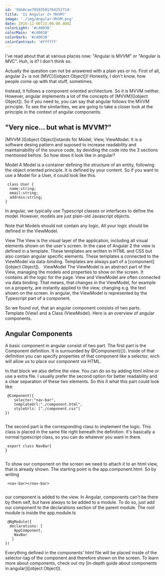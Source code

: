```yaml
---
id: '5bb0cae79583501f64252714'
title: 'Is Angular 2+ MVVM?'
image: './img/Angular-MVVM.png'
date: 2016-12-06T23:00:00.000Z
colorLight: '#c40030'
colorMain: '#c40030'
colorDark: '#c40030'
colorContrast: '#ffffff'
---
```

I've read about that at various places now: "Angular is MVVM" or "Angular is MVC". Huh, is it? I don't think so. 

Actually the question can not be answered with a plain yes or no. First of all, angular 2+ is not [MVC]([object Object])! Honestly, I don't know, how people come up with that stuff,  sometimes. 

Instead, it follows a component oriented architecture. So it is MVVM neither. However, angular implements a lot of the concepts of [MVVM]([object Object]). So if you need to, you can say that angular follows the MVVM principle. To see the similarities, we are going to take a closer look at the principle in the context of angular components.

## "Very nice... but what is MVVM?" 


[MVVM ]([object Object])stands for Model, View, ViewModel. It is a software desing pattern and suposed to increase readability and maintainability of the source code, by deviding the code into the 3 sections mentioned before. So how does it look like in angular?

Model
A Model is a container defining the structure of an entity, following the object oriented principle. It is defined by your content. So if you want to use a Model for a User, it could look like this. 

```undefined title=undefined
 class User {
  name:string;
  email:string;
  address:string;
} 
 ``` 
In angular, we typically use Typescript classes or interfaces to define the model. However, models are just plain-old Javascript objects.

Note that Models should not contain any logic. All your logic should be defined in the ViewModel.

View
The View is the visual layer of the application, including all visual elements shown on the user's screen. In the case of Angular 2 the view is defined in a template. These templates are written in HTML and CSS but also contain angular specific elements. These templates a connected to the ViewModel via data-binding. Templates are always part of a [component]([object Object]).
 
ViewModel
The ViewModel is an abstract part of the View, managing the models and properties to show on the screen. It contains all the logic for the page. View and ViewModel are often connected via data binding. That means, that changes in the ViewModel, for example on a property, are instantly applied to the view, changing e.g. the text shown on the screen. In angular, the ViewModel is represented by the Typescript part of a component.

So we found out, that an angular component consists of two parts. Template (View) and a Class (ViewModel). Here is an overview of angular components.

## Angular Components 


A basic component in angular consist of two part. The first part is the Component definition. It is surrounded by @Component({}). Inside of that definition you can specify properties of that component like a selector, wich will allow us to place our component via HTML. 

In that block we also define the view. You can do so by adding html inline or use a extra file. I usually prefer the second option for better readability and a clear separation of these two elements. So this it what this part could look like:

```undefined title=undefined
 @Component({
    selector:"nav-bar",
    templateUrl:"./component.html",
    styleUrls: ["./component.css"]
})
 
 ``` 
The second part is the corresponding class to implement the logic. This class is placed in the same file right beneath the definition. It's basically a normal typescript class, so you can do whatever you want in there.

```undefined title=undefined
 export class NavBar{
}
 
 ``` 
To show our component on the screen we need to attach it to an html view, that is already shown. The starting point is the app.component.html. So by writing

```undefined title=undefined
 <nav-bar></nav-bar>
 
 ``` 
our component is added to the view. In Angular, components can't be there by them self, but have always to be added to a module. To do so, just add our component to the declarations section of the parent module. The root module is inside the app.module.ts

```undefined title=undefined
 @NgModule({
  declarations: [
    AppComponent,
    NavBar
   ]
}) 
 ``` 
Everything defined in the components' html file will be placed inside of the selector-tag of the component and therefore shown on the screen.
To learn more about components, check out my [in-depth guide about components in angular]([object Object]).
